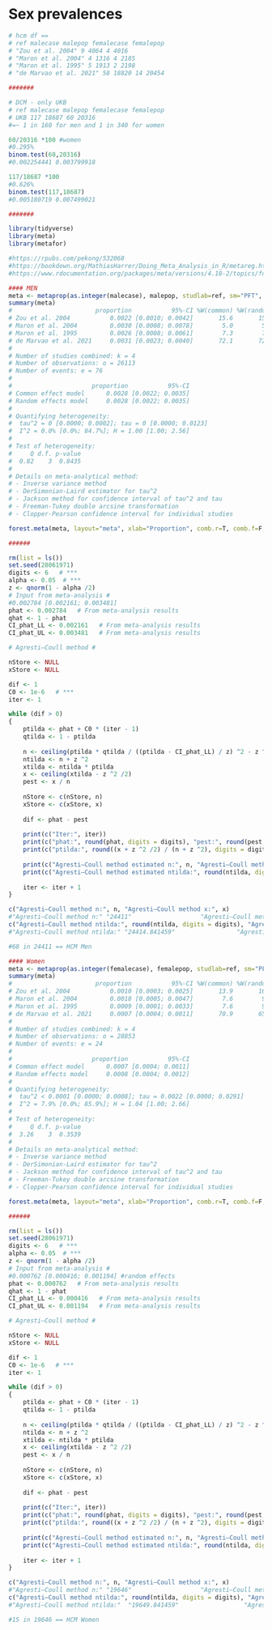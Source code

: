 # Sex prevalences

```r
# hcm df == 
# ref malecase malepop femalecase femalepop
# "Zou et al. 2004" 9 4064 4 4016
# "Maron et al. 2004" 4 1316 4 2185
# "Maron et al. 1995" 5 1913 2 2198
# "de Marvao et al. 2021" 58 18820 14 20454

#######

# DCM - only UKB
# ref malecase malepop femalecase femalepop
# UKB 117 18687 60 20316
#=~ 1 in 160 for men and 1 in 340 for women

60/20316 *100 #women
#0.295%
binom.test(60,20316)
#0.002254441 0.003799918

117/18687 *100
#0.626%
binom.test(117,18687)
#0.005180719 0.007499021

#######

library(tidyverse)
library(meta)
library(metafor)

#https://rpubs.com/pekong/532068
#https://bookdown.org/MathiasHarrer/Doing_Meta_Analysis_in_R/metareg.html#metareg-R
#https://www.rdocumentation.org/packages/meta/versions/4.18-2/topics/forest.meta

#### MEN
meta <- metaprop(as.integer(malecase), malepop, studlab=ref, sm="PFT", data=hcm, method="Inverse", method.tau="DL")
summary(meta)
#                       proportion           95%-CI %W(common) %W(random)
# Zou et al. 2004           0.0022 [0.0010; 0.0042]       15.6       15.6
# Maron et al. 2004         0.0030 [0.0008; 0.0078]        5.0        5.0
# Maron et al. 1995         0.0026 [0.0008; 0.0061]        7.3        7.3
# de Marvao et al. 2021     0.0031 [0.0023; 0.0040]       72.1       72.1
# 
# Number of studies combined: k = 4
# Number of observations: o = 26113
# Number of events: e = 76
# 
#                      proportion           95%-CI
# Common effect model      0.0028 [0.0022; 0.0035]
# Random effects model     0.0028 [0.0022; 0.0035]
# 
# Quantifying heterogeneity:
#  tau^2 = 0 [0.0000; 0.0002]; tau = 0 [0.0000; 0.0123]
#  I^2 = 0.0% [0.0%; 84.7%]; H = 1.00 [1.00; 2.56]
# 
# Test of heterogeneity:
#     Q d.f. p-value
#  0.82    3  0.8435
# 
# Details on meta-analytical method:
# - Inverse variance method
# - DerSimonian-Laird estimator for tau^2
# - Jackson method for confidence interval of tau^2 and tau
# - Freeman-Tukey double arcsine transformation
# - Clopper-Pearson confidence interval for individual studies

forest.meta(meta, layout="meta", xlab="Proportion", comb.r=T, comb.f=F, xlim = c(0,0.008), fontsize=10, digits=6, col.square="black", col.square.lines="black", col.inside="black")

######

rm(list = ls())
set.seed(28061971)
digits <- 6   # ***
alpha <- 0.05  # ***
z <- qnorm(1 - alpha /2)
# Input from meta-analysis #
#0.002784 [0.002161; 0.003481]
phat <- 0.002784   # From meta-analysis results
qhat <- 1 - phat
CI_phat_LL <- 0.002161   # From meta-analysis results
CI_phat_UL <- 0.003481   # From meta-analysis results

# Agresti–Coull method #

nStore <- NULL
xStore <- NULL

dif <- 1
C0 <- 1e-6   # ***
iter <- 1

while (dif > 0)
{
    ptilda <- phat + C0 * (iter - 1)
    qtilda <- 1 - ptilda
    
    n <- ceiling(ptilda * qtilda / ((ptilda - CI_phat_LL) / z) ^2 - z ^2)
    ntilda <- n + z ^2
    xtilda <- ntilda * ptilda
    x <- ceiling(xtilda - z ^2 /2)
    pest <- x / n
    
    nStore <- c(nStore, n)
    xStore <- c(xStore, x)
    
    dif <- phat - pest
    
    print(c("Iter:", iter))
    print(c("phat:", round(phat, digits = digits), "pest:", round(pest, digits = digits)))
    print(c("ptilda:", round((x + z ^2 /2) / (n + z ^2), digits = digits), "ptildaest:", round((phat + z ^2 / (2 * n)) / (1 + z ^2 / n), digits = digits)))
    
    print(c("Agresti–Coull method estimated n:", n, "Agresti–Coull method estimated x:", x))
    print(c("Agresti–Coull method estimated ntilda:", round(ntilda, digits = digits), "Agresti–Coull method estimated xtilda:", round(xtilda, digits = digits)))
    
    iter <- iter + 1
}

c("Agresti–Coull method n:", n, "Agresti–Coull method x:", x)
#"Agresti–Coull method n:" "24411"                   "Agresti–Coull method x:" "68"                
c("Agresti–Coull method ntilda:", round(ntilda, digits = digits), "Agresti–Coull method xtilda:", round(xtilda, digits = digits))
#"Agresti–Coull method ntilda:" "24414.841459"                 "Agresti–Coull method xtilda:""69.020757"      

#68 in 24411 == HCM Men

#### Women
meta <- metaprop(as.integer(femalecase), femalepop, studlab=ref, sm="PFT", data=hcm, method="Inverse", method.tau="DL")
summary(meta)
#                       proportion           95%-CI %W(common) %W(random)
# Zou et al. 2004           0.0010 [0.0003; 0.0025]       13.9       16.5
# Maron et al. 2004         0.0018 [0.0005; 0.0047]        7.6        9.3
# Maron et al. 1995         0.0009 [0.0001; 0.0033]        7.6        9.3
# de Marvao et al. 2021     0.0007 [0.0004; 0.0011]       70.9       65.0
# 
# Number of studies combined: k = 4
# Number of observations: o = 28853
# Number of events: e = 24
# 
#                      proportion           95%-CI
# Common effect model      0.0007 [0.0004; 0.0011]
# Random effects model     0.0008 [0.0004; 0.0012]
# 
# Quantifying heterogeneity:
#  tau^2 < 0.0001 [0.0000; 0.0008]; tau = 0.0022 [0.0000; 0.0291]
#  I^2 = 7.9% [0.0%; 85.9%]; H = 1.04 [1.00; 2.66]
# 
# Test of heterogeneity:
#     Q d.f. p-value
#  3.26    3  0.3539
# 
# Details on meta-analytical method:
# - Inverse variance method
# - DerSimonian-Laird estimator for tau^2
# - Jackson method for confidence interval of tau^2 and tau
# - Freeman-Tukey double arcsine transformation
# - Clopper-Pearson confidence interval for individual studies

forest.meta(meta, layout="meta", xlab="Proportion", comb.r=T, comb.f=F, xlim = c(0,0.005), fontsize=10, digits=6, col.square="black", col.square.lines="black", col.inside="black")

######

rm(list = ls())
set.seed(28061971)
digits <- 6   # ***
alpha <- 0.05  # ***
z <- qnorm(1 - alpha /2)
# Input from meta-analysis #
#0.000762 [0.000416; 0.001194] #random effects
phat <- 0.000762   # From meta-analysis results
qhat <- 1 - phat
CI_phat_LL <- 0.000416   # From meta-analysis results
CI_phat_UL <- 0.001194   # From meta-analysis results

# Agresti–Coull method #

nStore <- NULL
xStore <- NULL

dif <- 1
C0 <- 1e-6   # ***
iter <- 1

while (dif > 0)
{
    ptilda <- phat + C0 * (iter - 1)
    qtilda <- 1 - ptilda
    
    n <- ceiling(ptilda * qtilda / ((ptilda - CI_phat_LL) / z) ^2 - z ^2)
    ntilda <- n + z ^2
    xtilda <- ntilda * ptilda
    x <- ceiling(xtilda - z ^2 /2)
    pest <- x / n
    
    nStore <- c(nStore, n)
    xStore <- c(xStore, x)
    
    dif <- phat - pest
    
    print(c("Iter:", iter))
    print(c("phat:", round(phat, digits = digits), "pest:", round(pest, digits = digits)))
    print(c("ptilda:", round((x + z ^2 /2) / (n + z ^2), digits = digits), "ptildaest:", round((phat + z ^2 / (2 * n)) / (1 + z ^2 / n), digits = digits)))
    
    print(c("Agresti–Coull method estimated n:", n, "Agresti–Coull method estimated x:", x))
    print(c("Agresti–Coull method estimated ntilda:", round(ntilda, digits = digits), "Agresti–Coull method estimated xtilda:", round(xtilda, digits = digits)))
    
    iter <- iter + 1
}

c("Agresti–Coull method n:", n, "Agresti–Coull method x:", x)
#"Agresti–Coull method n:" "19646"                   "Agresti–Coull method x:" "15"                
c("Agresti–Coull method ntilda:", round(ntilda, digits = digits), "Agresti–Coull method xtilda:", round(xtilda, digits = digits))
#"Agresti–Coull method ntilda:"  "19649.841459"                  "Agresti–Coull method xtilda:"16.014621"      

#15 in 19646 == HCM Women
```
